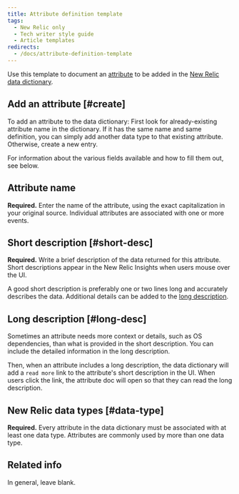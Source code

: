 ```yaml
---
title: Attribute definition template
tags:
  - New Relic only
  - Tech writer style guide
  - Article templates
redirects:
  - /docs/attribute-definition-template
---
```


Use this template to document an [attribute](https://docs.newrelic.com/docs/using-new-relic/welcome-new-relic/get-started/glossary#attribute) to be added in the [New Relic data dictionary](https://docs.newrelic.com/attribute-dictionary).

## Add an attribute [#create]

To add an attribute to the data dictionary: First look for already-existing attribute name in the dictionary. If it has the same name and same definition, you can simply add another data type to that existing attribute. Otherwise, create a new entry. 

For information about the various fields available and how to fill them out, see below. 

## Attribute name

**Required.** Enter the name of the attribute, using the exact capitalization in your original source. Individual attributes are associated with one or more events.

## Short description [#short-desc]

**Required.** Write a brief description of the data returned for this attribute. Short descriptions appear in the New Relic Insights when users mouse over the UI.

A good short description is preferably one or two lines long and accurately describes the data. Additional details can be added to the [long description](#long-desc).

## Long description [#long-desc]

Sometimes an attribute needs more context or details, such as OS dependencies, than what is provided in the short description. You can include the detailed information in the long description.

Then, when an attribute includes a long description, the data dictionary will add a `read more` link to the attribute's short description in the UI. When users click the link, the attribute doc will open so that they can read the long description.

## New Relic data types [#data-type]

**Required.** Every attribute in the data dictionary must be associated with at least one data type. Attributes are commonly used by more than one data type. 

## Related info

In general, leave blank.
